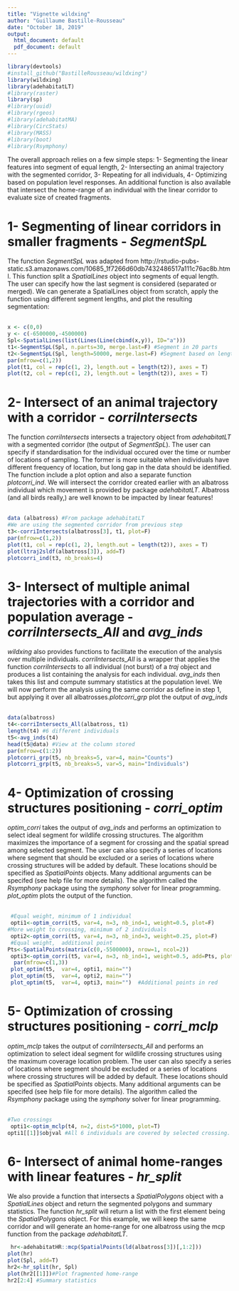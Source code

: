 ```yaml
---
title: "Vignette wildxing"
author: "Guillaume Bastille-Rousseau"
date: "October 18, 2019"
output:
  html_document: default
  pdf_document: default
---
```



``` r
library(devtools)
#install_github("BastilleRousseau/wildxing")
library(wildxing)
library(adehabitatLT)
#library(raster)
library(sp)
#library(uuid)
#library(rgeos)
#library(adehabitatMA)
#library(CircStats)
#library(MASS)
#library(boot)
#library(Rsymphony)
```

The overall approach relies on a few simple steps: 1- Segmenting the linear features into segment of equal length, 2- Intersecting an animal trajectory with the segmented corridor, 3- Repeating for all individuals, 4- Optimizing based on population level responses. An additional function is also available that intersect the home-range of an individual with the linear corridor to evaluate size of created fragments. 

# 1- Segmenting of linear corridors in smaller fragments  - *SegmentSpL*

The function *SegmentSpL* was adapted from http://rstudio-pubs-static.s3.amazonaws.com/10685_1f7266d60db7432486517a111c76ac8b.html. This function split a *SpatialLines* object into segments of equal length. The user can specify how the last segment is considered (separated or merged). We can generate a SpatialLines object from scratch, apply the function using different segment lengths, and plot the resulting segmentation:<br> <br>
\newline  

``` r
x <- c(0,0)
y <- c(-6500000,-4500000)
Spl<-SpatialLines(list(Lines(Line(cbind(x,y)), ID="a")))
t1<-SegmentSpL(Spl, n.parts=30, merge.last=F) #Segment in 20 parts
t2<-SegmentSpL(Spl, length=50000, merge.last=F) #Segment based on length  
par(mfrow=c(1,2))
plot(t1, col = rep(c(1, 2), length.out = length(t2)), axes = T)
plot(t2, col = rep(c(1, 2), length.out = length(t2)), axes = T)
```

# 2- Intersect of an animal trajectory with a corridor   - *corriIntersects*

The function *corriIntersects* intersects a trajectory object from *adehabitatLT* with a segmented corridor (the output of *SegmentSpL*). The user can specify if standardisation for the individual occured over the time or number of locations of sampling. The former is more suitable when individuals have different frequency of location, but long gap in the data should be identified. The function include a plot option and also a separate function *plotcorri_ind*. We will intersect the corridor created earlier with an albatross individual which movement is provided by package *adehabitatLT*. Albatross (and all birds really,) are well known to be impacted by linear features!
<br> <br>
\newline  

``` r
data (albatross) #From package adehabitatLT
#We are using the segmented corridor from previous step 
t3<-corriIntersects(albatross[3], t1, plot=F) 
par(mfrow=c(1,2))
plot(t1, col = rep(c(1, 2), length.out = length(t2)), axes = T)
plot(ltraj2sldf(albatross[3]), add=T)
plotcorri_ind(t3, nb_breaks=4)
```

# 3- Intersect of multiple animal trajectories with a corridor and population average   - *corriIntersects_All* and *avg_inds*

*wildxing* also provides functions to facilitate the execution of the analysis over multiple individuals. *corriIntersects_All* is a wrapper that applies the function *corriIntersects* to all individual (not burst) of a *traj* object and produces a list containing the analysis for each individual. *avg_inds* then takes this list and compute summary statistics at the population level. We will now perform the analysis using the same corridor as define in step 1, but applying it over all albatrosses.*plotcorri_grp* plot the output of *avg_inds* <br> <br>
\newline  

``` r
data(albatross)
t4<-corriIntersects_All(albatross, t1)
length(t4) #6 different individuals
t5<-avg_inds(t4)  
head(t5@data) #View at the column stored
par(mfrow=c(1:2))
plotcorri_grp(t5, nb_breaks=5, var=4, main="Counts") 
plotcorri_grp(t5, nb_breaks=5, var=5, main="Individuals") 
```

# 4- Optimization of crossing structures positioning  - *corri_optim*

*optim_corri* takes the output of *avg_inds* and performs an optimization to select ideal segment for wildlife crossing structures. The algorithm maximizes the importance of a segment for crossing and the spatial spread among selected segment. The user can also specify a series of locations where segment that should be excluded or a series of locations where crossing structures will be added by default. These locations should be specified as *SpatialPoints* objects. Many additional arguments can be specifed (see help file for more details). The algorithm called the *Rsymphony* package using the *symphony* solver for linear programming. *plot_optim* plots the output of the  function. <br> <br>
\newline  

``` r
 #Equal weight, minimum of 1 individual 
 opti1<-optim_corri(t5, var=4, n=3, nb_ind=1, weight=0.5, plot=F)
#More weight to crossing, minimum of 2 individuals 
 opti2<-optim_corri(t5, var=4, n=3, nb_ind=3, weight=0.25, plot=F) 
 #Equal weight,  additional point 
Pts<-SpatialPoints(matrix(c(0,-5500000), nrow=1, ncol=2))
 opti3<-optim_corri(t5, var=4, n=3, nb_ind=1, weight=0.5, add=Pts, plot=F) 
  par(mfrow=c(1,3))
 plot_optim(t5,  var=4, opti1, main="") 
 plot_optim(t5,  var=4, opti2, main="") 
 plot_optim(t5,  var=4, opti3, main="")  #Additional points in red
```

# 5- Optimization of crossing structures positioning  - *corri_mclp*

*optim_mclp* takes the output of *corriIntersects_All* and performs an optimization to select ideal segment for wildlife crossing structures using the maximum coverage location problem. The user can also specify a series of locations where segment should be excluded or a series of locations where crossing structures will be added by default. These locations should be specified as *SpatialPoints* objects. Many additional arguments can be specifed (see help file for more details). The algorithm called the *Rsymphony* package using the *symphony* solver for linear programming. <br> <br>
\newline 


``` r
#Two crossings
 opti1<-optim_mclp(t4, n=2, dist=5*1000, plot=T)
opti1[[1]]$objval #All 6 individuals are covered by selected crossing. 
```


# 6- Intersect of animal home-ranges with linear features   - *hr_split*

We also provide a function that intersects a *SpatialPolygons* object with a *SpatialLines* object and return the segmented polygons and summary statistics. The function *hr_split* will return a list with the first element being the *SpatialPolygons* object. For this example, we will keep the same corridor and will generate an home-range for one albatross using the mcp function from the package *adehabitatLT*. 

``` r
 hr<-adehabitatHR::mcp(SpatialPoints(ld(albatross[3])[,1:2]))
plot(hr)
plot(Spl, add=T)
hr2<-hr_split(hr, Spl)
plot(hr2[[1]])#Plot fragmented home-range
hr2[2:4] #Summary statistics 

```
